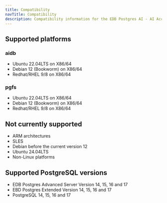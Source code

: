 ```yaml
---
title: Compatibility
navTitle: Compatibility
description: Compatibility information for the EDB Postgres AI - AI Accelerator Pipelines.
---
```


## Supported platforms

### aidb

* Ubuntu 22.04LTS on X86/64
* Debian 12 (Bookworm) on X86/64
* Redhat/RHEL 9/8 on X86/64

### pgfs

* Ubuntu 22.04LTS on X86/64
* Debian 12 (Bookworm) on X86/64
* Redhat/RHEL 9/8 on X86/64

## Not currently supported

* ARM architectures
* SLES
* Debian before the current version 12
* Ubuntu 24.04LTS
* Non-Linux platforms

## Supported PostgreSQL versions

* EDB Postgres Advanced Server Version 14, 15, 16 and 17
* EBD Postgres Extended Version 14, 15, 16 and 17
* PostgreSQL 14, 15, 16 and 17
